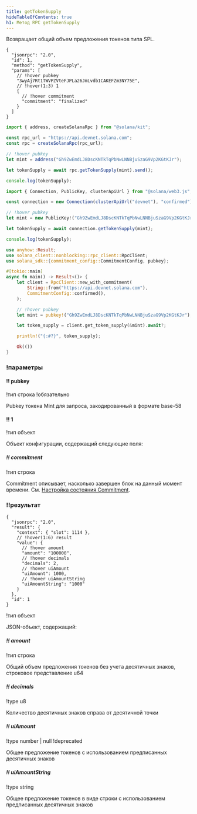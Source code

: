 ```yaml
---
title: getTokenSupply
hideTableOfContents: true
h1: Метод RPC getTokenSupply
---
```


Возвращает общий объем предложения токенов типа SPL.

<APIMethod>

```jsonc !!request curl
{
  "jsonrpc": "2.0",
  "id": 1,
  "method": "getTokenSupply",
  "params": [
    // !hover pubkey
    "3wyAj7Rt1TWVPZVteFJPLa26JmLvdb1CAKEFZm3NY75E",
    // !hover(1:3) 1
    {
      // !hover commitment
      "commitment": "finalized"
    }
  ]
}
```

```ts !!request title="Kit"
import { address, createSolanaRpc } from "@solana/kit";

const rpc_url = "https://api.devnet.solana.com";
const rpc = createSolanaRpc(rpc_url);

// !hover pubkey
let mint = address("Gh9ZwEmdLJ8DscKNTkTqPbNwLNNBjuSzaG9Vp2KGtKJr");

let tokenSupply = await rpc.getTokenSupply(mint).send();

console.log(tokenSupply);
```

```ts !!request title="web3.js"
import { Connection, PublicKey, clusterApiUrl } from "@solana/web3.js";

const connection = new Connection(clusterApiUrl("devnet"), "confirmed");

// !hover pubkey
let mint = new PublicKey!("Gh9ZwEmdLJ8DscKNTkTqPbNwLNNBjuSzaG9Vp2KGtKJr");

let tokenSupply = await connection.getTokenSupply(mint);

console.log(tokenSupply);
```

```rs !!request title="Rust"
use anyhow::Result;
use solana_client::nonblocking::rpc_client::RpcClient;
use solana_sdk::{commitment_config::CommitmentConfig, pubkey};

#[tokio::main]
async fn main() -> Result<()> {
    let client = RpcClient::new_with_commitment(
        String::from("https://api.devnet.solana.com"),
        CommitmentConfig::confirmed(),
    );

    // !hover pubkey
    let mint = pubkey!("Gh9ZwEmdLJ8DscKNTkTqPbNwLNNBjuSzaG9Vp2KGtKJr");

    let token_supply = client.get_token_supply(&mint).await?;

    println!("{:#?}", token_supply);

    Ok(())
}
```

### !параметры

#### !! pubkey

!тип строка !обязательно

Pubkey токена Mint для запроса, закодированный в формате base-58

#### !! 1

!тип объект

Объект конфигурации, содержащий следующие поля:

##### !! commitment

!тип строка

Commitment описывает, насколько завершен блок на данный момент времени. См.
[Настройка состояния Commitment](/docs/rpc#configuring-state-commitment).

### !!результат

```jsonc !response
{
  "jsonrpc": "2.0",
  "result": {
    "context": { "slot": 1114 },
    // !hover(1:6) result
    "value": {
      // !hover amount
      "amount": "100000",
      // !hover decimals
      "decimals": 2,
      // !hover uiAmount
      "uiAmount": 1000,
      // !hover uiAmountString
      "uiAmountString": "1000"
    }
  },
  "id": 1
}
```

!тип объект

JSON-объект, содержащий:

##### !! amount

!тип строка

Общий объем предложения токенов без учета десятичных знаков, строковое
представление u64

##### !! decimals

!type u8

Количество десятичных знаков справа от десятичной точки

##### !! uiAmount

!type number | null !deprecated

Общее предложение токенов с использованием предписанных десятичных знаков

##### !! uiAmountString

!type string

Общее предложение токенов в виде строки с использованием предписанных десятичных
знаков

</APIMethod>
